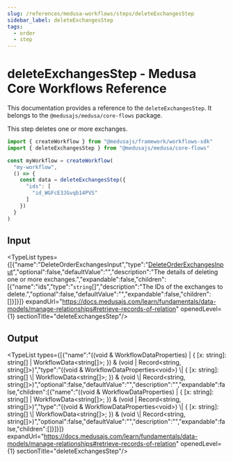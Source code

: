 ```yaml
---
slug: /references/medusa-workflows/steps/deleteExchangesStep
sidebar_label: deleteExchangesStep
tags:
  - order
  - step
---
```



# deleteExchangesStep - Medusa Core Workflows Reference

This documentation provides a reference to the `deleteExchangesStep`. It belongs to the `@medusajs/medusa/core-flows` package.

This step deletes one or more exchanges.

```ts title="src/workflows/my-workflow.ts"
import { createWorkflow } from "@medusajs/framework/workflows-sdk"
import { deleteExchangesStep } from "@medusajs/medusa/core-flows"

const myWorkflow = createWorkflow(
  "my-workflow",
  () => {
    const data = deleteExchangesStep({
      "ids": [
        "id_WGFcE3JGvqb14PVS"
      ]
    })
  }
)
```
  

## Input

<TypeList types={[{"name":"DeleteOrderExchangesInput","type":"[DeleteOrderExchangesInput](../../../../types/core_flows.DeleteOrderExchangesInput/page.mdx)","optional":false,"defaultValue":"","description":"The details of deleting one or more exchanges.","expandable":false,"children":[{"name":"ids","type":"`string`[]","description":"The IDs of the exchanges to delete.","optional":false,"defaultValue":"","expandable":false,"children":[]}]}]} expandUrl="https://docs.medusajs.com/learn/fundamentals/data-models/manage-relationships#retrieve-records-of-relation" openedLevel={1} sectionTitle="deleteExchangesStep"/>

## Output

<TypeList types={[{"name":"((void & WorkflowDataProperties<void>) | { [x: string]: string[] | WorkflowData<string[]>; }) & (void | Record<string, string[]>)","type":"((void & WorkflowDataProperties&#60;void&#62;) \\| &#123; [x: string]: string[] \\| WorkflowData&#60;string[]&#62;; &#125;) & (void \\| Record&#60;string, string[]&#62;)","optional":false,"defaultValue":"","description":"","expandable":false,"children":[{"name":"((void & WorkflowDataProperties<void>) | { [x: string]: string[] | WorkflowData<string[]>; }) & (void | Record<string, string[]>)","type":"((void & WorkflowDataProperties&#60;void&#62;) \\| &#123; [x: string]: string[] \\| WorkflowData&#60;string[]&#62;; &#125;) & (void \\| Record&#60;string, string[]&#62;)","optional":false,"defaultValue":"","description":"","expandable":false,"children":[]}]}]} expandUrl="https://docs.medusajs.com/learn/fundamentals/data-models/manage-relationships#retrieve-records-of-relation" openedLevel={1} sectionTitle="deleteExchangesStep"/>
